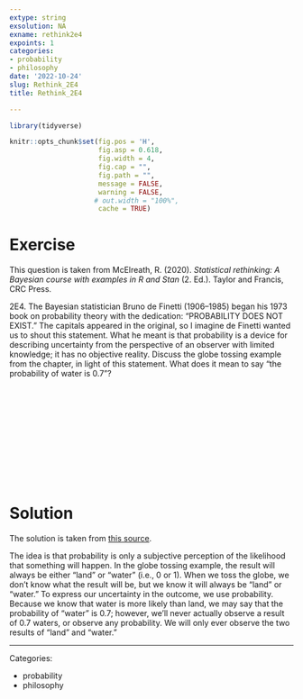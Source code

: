 ```yaml
---
extype: string
exsolution: NA
exname: rethink2e4
expoints: 1
categories:
- probability
- philosophy
date: '2022-10-24'
slug: Rethink_2E4
title: Rethink_2E4

---
```




```r
library(tidyverse)
```


```r
knitr::opts_chunk$set(fig.pos = 'H',
                      fig.asp = 0.618,
                      fig.width = 4,
                      fig.cap = "", 
                      fig.path = "",
                      message = FALSE,
                      warning = FALSE,
                     # out.width = "100%",
                      cache = TRUE)
```








# Exercise

This question is taken from McElreath, R. (2020). *Statistical rethinking: A Bayesian course with examples in R and Stan* (2. Ed.). Taylor and Francis, CRC Press.


2E4. The Bayesian statistician Bruno de Finetti (1906–1985) began his 1973 book on probability theory with the dedication: “PROBABILITY DOES NOT EXIST.” The capitals appeared in the original, so I imagine de Finetti wanted us to shout this statement. What he meant is that probability is a device for describing uncertainty from the perspective of an observer with limited knowledge; it has no objective reality. Discuss the globe tossing example from the chapter, in light of this statement. What does it mean to say “the probability of water is 0.7”?


</br>
</br>
</br>
</br>
</br>
</br>
</br>
</br>
</br>
</br>

# Solution

The solution is taken from [this source](https://sr2-solutions.wjakethompson.com/bayesian-inference.html).


The idea is that probability is only a subjective perception of the likelihood that something will happen. 
In the globe tossing example, the result will always be either “land” or “water” (i.e., 0 or 1). 
When we toss the globe, we don’t know what the result will be, but we know it will always be “land” or “water.” 
To express our uncertainty in the outcome, we use probability. 
Because we know that water is more likely than land, we may say that the probability of “water” is 0.7; however, we’ll never actually observe a result of 0.7 waters, or observe any probability. We will only ever observe the two results of “land” and “water.”




---

Categories: 

- probability
- philosophy

